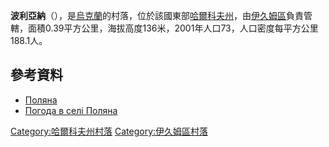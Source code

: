 {{coord|49|21|28|N|37|11|35|E|scale:100000_region:UA|display=title}}

'''波利亞納'''（{{lang-uk|Поляна}}），是[[烏克蘭|烏克蘭]]的村落，位於該國東部[[哈爾科夫州|哈爾科夫州]]，由[[伊久姆區|伊久姆區]]負責管轄，面積0.39平方公里，海拔高度136米，2001年人口73，人口密度每平方公里188.1人。

==參考資料==
*[http://w1.c1.rada.gov.ua/pls/z7502/A005?rdat1=09.01.2009&rf7571=33255 Поляна] {{Wayback|url=http://w1.c1.rada.gov.ua/pls/z7502/A005?rdat1=09.01.2009&rf7571=33255 |date=20160306175524 }}
* [http://weather.in.ua/ua/har'kovskaja/27957 Погода в селі Поляна] {{Wayback|url=http://weather.in.ua/ua/har%27kovskaja/27957 |date=20160323040617 }}

{{DEFAULTSORT:Червона Поляна}}
[[Category:哈爾科夫州村落|Category:哈爾科夫州村落]]
[[Category:伊久姆區村落|Category:伊久姆區村落]]


{{Kharkiv-geo-stub}}